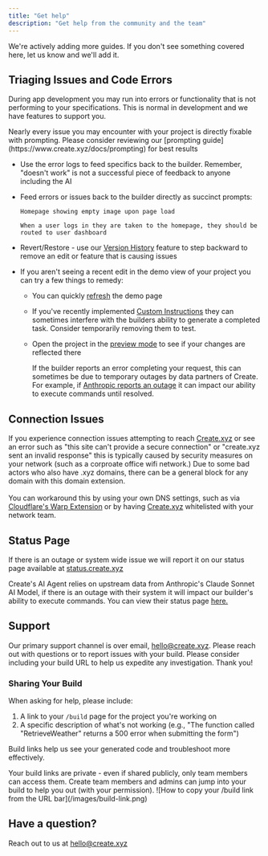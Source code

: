 ```yaml
---
title: "Get help"
description: "Get help from the community and the team"
---
```


We're actively adding more guides. If you don't see something covered here, let us know and we'll add it.

## Triaging Issues and Code Errors

During app development you may run into errors or functionality that is not performing to your specifications. This is normal in development and we have features to support you.

<Note>
  Nearly every issue you may encounter with your project is directly fixable with prompting. Please consider reviewing our [prompting guide](https://www.create.xyz/docs/prompting) for best results
</Note>

- Use the error logs to feed specifics back to the builder. Remember, "doesn't work" is not a successful piece of feedback to anyone including the AI
- Feed errors or issues back to the builder directly as succinct prompts:

  ```
  Homepage showing empty image upon page load 
  ```

  ```
  When a user logs in they are taken to the homepage, they should be routed to user dashboard
  ```
- Revert/Restore - use our [Version History](https://www.create.xyz/docs/essentials#version-history) feature to step backward to remove an edit or feature that is causing issues
- If you aren't seeing a recent edit in the demo view of your project you can try a few things to remedy:
  - You can quickly [refresh](https://www.create.xyz/docs/essentials#refresh-your-preview) the demo page
  - If you've recently implemented [Custom Instructions](https://www.create.xyz/docs/essentials#project-settings) they can sometimes interfere with the builders ability to generate a completed task. Consider temporarily removing them to test.
  - Open the project in the [preview mode](https://www.create.xyz/docs/essentials#view-modes%3A-demo%2C-code%2C-and-preview) to see if your changes are reflected there

    If the builder reports an error completing your request, this can sometimes be due to temporary outages by data partners of Create. For example, if [Anthropic reports an outage](https://status.anthropic.com/) it can impact our ability to execute commands until resolved.

## Connection Issues

If you experience connection issues attempting to reach [Create.xyz](http://Create.xyz) or see an error such as "this site can't provide a secure connection" or "create.xyz sent an invalid response" this is typically caused by security measures on your network (such as a corproate office wifi network.) Due to some bad actors who also have .xyz domains, there can be a general block for any domain with this domain extension. \
\
You can workaround this by using your own DNS settings, such as via [Cloudflare's Warp Extension](https://developers.cloudflare.com/warp-client/get-started/) or by having [Create.xyz](http://Create.xyz) whitelisted with your network team.

## Status Page

If there is an outage or system wide issue we will report it on our status page available at [status.create.xyz](http://status.create.xyz)

Create's AI Agent relies on upstream data from Anthropic's Claude Sonnet AI Model, if there is an outage with their system it will impact our builder's ability to execute commands. You can view their status page [here.](https://status.anthropic.com/)

## Support

Our primary support channel is over email, [hello@create.xyz](mailto:hello@create.xyz). Please reach out with questions or to report issues with your build. Please consider including your build URL to help us expedite any investigation. Thank you\!

### Sharing Your Build

When asking for help, please include:

1. A link to your `/build` page for the project you're working on
2. A specific description of what's not working (e.g., "The function called "RetrieveWeather" returns a 500 error when submitting the form")

Build links help us see your generated code and troubleshoot more effectively.

<Note>
  Your build links are private - even if shared publicly, only team members can access them. Create team members and admins can jump into your build to help you out (with your permission).
</Note>

<Frame>
  ![How to copy your /build link from the URL bar](/images/build-link.png)
</Frame>

## Have a question?

Reach out to us at [hello@create.xyz](mailto:hello@create.xyz)